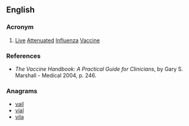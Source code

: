 {{also|laiv}}
==English==

===Acronym===
{{rfc-header|Acronym}}
{{head|en|acronym}}

# {{context|medical|lang=en}} [[live|Live]] [[attenuated|Attenuated]] [[influenza|Influenza]] [[vaccine|Vaccine]]

===References===
* ''The Vaccine Handbook: A Practical Guide for Clinicians'', by Gary S. Marshall - Medical 2004, p. 246.

===Anagrams===
* [[vail#English|vail]]
* [[vial#English|vial]]
* [[vila#English|vila]]